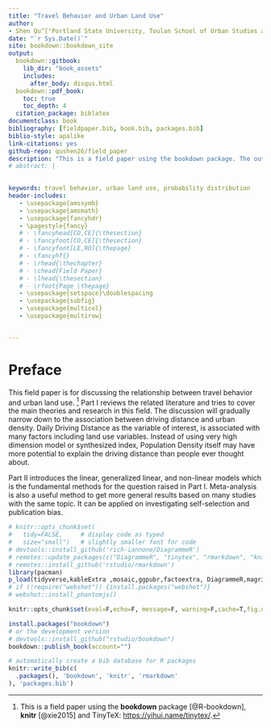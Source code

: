 ```yaml
--- 
title: "Travel Behavior and Urban Land Use"
author: 
- Shen Qu^["Portland State University, Toulan School of Urban Studies and Planning"]
date: "`r Sys.Date()`"
site: bookdown::bookdown_site
output: 
  bookdown::gitbook: 
    lib_dir: "book_assets"
    includes:
      after_body: disqus.html
  bookdown::pdf_book:
    toc: true
    toc_depth: 4
  citation_package: biblatex
documentclass: book
bibliography: [fieldpaper.bib, book.bib, packages.bib]
biblio-style: apalike
link-citations: yes
github-repo: qushen26/field_paper
description: "This is a field paper using the bookdown package. The output format for this example is bookdown::gitbook."
# abstract: |

  
keywords: travel behavior, urban land use, probability distribution
header-includes:
   - \usepackage{amssymb}
   - \usepackage{amsmath}
   - \usepackage{fancyhdr}
   - \pagestyle{fancy}
   # - \fancyhead[CO,CE]{\thesection}
   # - \fancyfoot[CO,CE]{\thesection}
   # - \fancyfoot[LE,RO]{\thepage}
   # - \fancyhf{}
   # - \rhead{\thechapter}
   # - \chead{Field Paper}
   # - \lhead{\thesection}
   # - \rfoot{Page \thepage}
   - \usepackage{setspace}\doublespacing
   - \usepackage{subfig}
   - \usepackage{multicol}
   - \usepackage{multirow}


---
```


# Preface {-}

This field paper is for discussing the relationship between travel behavior and urban land use. ^[This is a field paper using the **bookdown** package [@R-bookdown], **knitr** [@xie2015] and TinyTeX: <https://yihui.name/tinytex/>.]
Part I reviews the related literature and tries to cover the main theories and research in this field.
The discussion will gradually narrow down to the association between driving distance and urban density. 
Daily Driving Distance as the variable of interest, is associated with many factors including land use variables.
Instead of using very high dimension model or synthesized index, 
Population Density itself may have more potential to explain the driving distance than people ever thought about.
  
Part II introduces the linear, generalized linear, and non-linear models which is the fundamental methods for the question raised in Part I.
Meta-analysis is also a useful method to get more general results based on many studies with the same topic.
It can be applied on investigating self-selection and publication bias.



```r
# knitr::opts_chunk$set(
#   tidy=FALSE,     # display code as typed
#   size="small")   # slightly smaller font for code
# devtools::install_github('rich-iannone/DiagrammeR')
# remotes::update_packages(c("DiagrammeR", "tinytex", "rmarkdown", "knitr"))
# remotes::install_github('rstudio/rmarkdown')
library(pacman)
p_load(tidyverse,kableExtra ,mosaic,ggpubr,factoextra, DiagrammeR,magrittr) #
# if (!require("webshot")) {install.packages("webshot")}
# webshot::install_phantomjs()

knitr::opts_chunk$set(eval=F,echo=F, message=F, warning=F,cache=T,fig.dim = c(8, 6),fig.align = 'center') #,fig.pos="!h"
```


```r
install.packages("bookdown")
# or the development version
# devtools::install_github("rstudio/bookdown")
bookdown::publish_book(account="")
```


```r
# automatically create a bib database for R packages
knitr::write_bib(c(
  .packages(), 'bookdown', 'knitr', 'rmarkdown'
), 'packages.bib')
```


